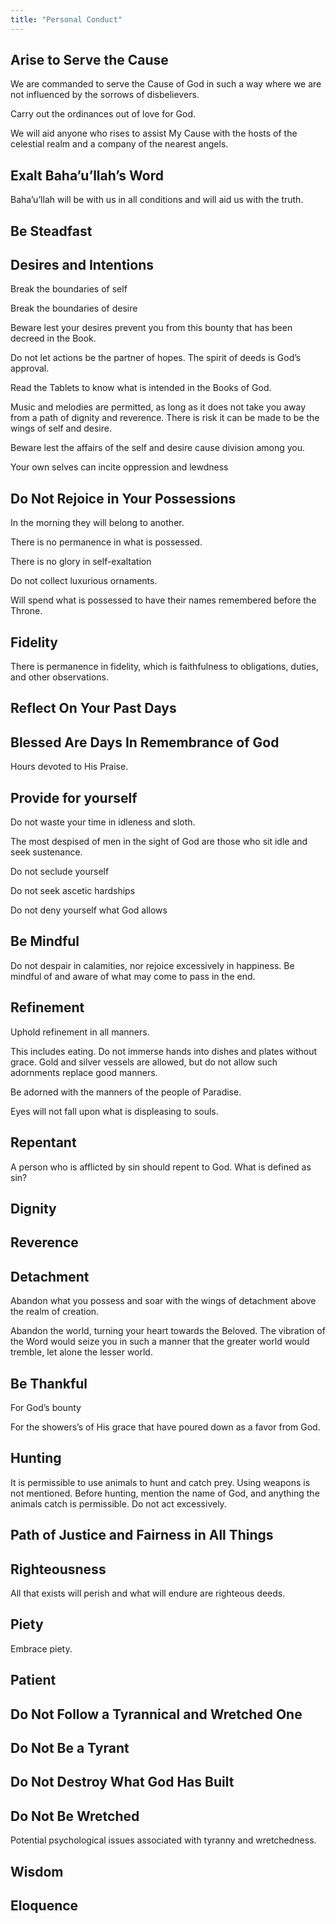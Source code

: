```yaml
---
title: "Personal Conduct"
---
```


## Arise to Serve the Cause

We are commanded to serve the Cause of God in such a way where we are not influenced by the sorrows of disbelievers.

Carry out the ordinances out of love for God.

We will aid anyone who rises to assist My Cause with the hosts of the celestial realm and a company of the nearest angels.

## Exalt Baha'u'llah's Word

Baha'u'llah will be with us in all conditions and will aid us with the truth.

## Be Steadfast

## Desires and Intentions

Break the boundaries of self

Break the boundaries of desire

Beware lest your desires prevent you from this bounty that has been decreed in the Book.

Do not let actions be the partner of hopes. The spirit of deeds is God's approval.

Read the Tablets to know what is intended in the Books of God.

Music and melodies are permitted, as long as it does not take you away from a path of dignity and reverence. There is risk it can be made to be the wings of self and desire.

Beware lest the affairs of the self and desire cause division among you.

Your own selves can incite oppression and lewdness

## Do Not Rejoice in Your Possessions

In the morning they will belong to another.

There is no permanence in what is possessed.

There is no glory in self-exaltation

Do not collect luxurious ornaments.

Will spend what is possessed to have their names remembered before the Throne.

## Fidelity

There is permanence in fidelity, which is faithfulness to obligations, duties, and other observations.

## Reflect On Your Past Days

## Blessed Are Days In Remembrance of God

Hours devoted to His Praise.

## Provide for yourself

Do not waste your time in idleness and sloth.

The most despised of men in the sight of God are those who sit idle and seek sustenance.

Do not seclude yourself

Do not seek ascetic hardships

Do not deny yourself what God allows

## Be Mindful

Do not despair in calamities, nor rejoice excessively in happiness. Be mindful of and aware of what may come to pass in the end.

## Refinement

Uphold refinement in all manners.

This includes eating. Do not immerse hands into dishes and plates without grace. Gold and silver vessels are allowed, but do not allow such adornments replace good manners.

Be adorned with the manners of the people of Paradise.

Eyes will not fall upon what is displeasing to souls.

## Repentant

A person who is afflicted by sin should repent to God. What is defined as sin?

## Dignity

## Reverence

## Detachment

Abandon what you possess and soar with the wings of detachment above the realm of creation.

Abandon the world, turning your heart towards the Beloved. The vibration of the Word would seize you in such a manner that the greater world would tremble, let alone the lesser world.

## Be Thankful

For God's bounty

For the showers's of His grace that have poured down as a favor from God.

## Hunting

It is permissible to use animals to hunt and catch prey. Using weapons is not mentioned. Before hunting, mention the name of God, and anything the animals catch is permissible. Do not act excessively.

## Path of Justice and Fairness in All Things

## Righteousness

All that exists will perish and what will endure are righteous deeds.

## Piety

Embrace piety.

## Patient

## Do Not Follow a Tyrannical and Wretched One

## Do Not Be a Tyrant

## Do Not Destroy What God Has Built

## Do Not Be Wretched

Potential psychological issues associated with tyranny and wretchedness.

## Wisdom

## Eloquence

## 
